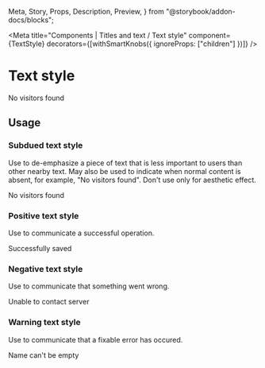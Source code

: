   Meta,
  Story,
  Props,
  Description,
  Preview,
} from "@storybook/addon-docs/blocks";

<Meta
  title="Components | Titles and text / Text style"
  component={TextStyle}
  decorators={[withSmartKnobs({ ignoreProps: ["children"] })]}
/>

# Text style

<Description of={TextStyle} />

<Preview withToolbar>
  <Story name="Example">
    <TextStyle variation="subdued">No visitors found</TextStyle>
  </Story>
</Preview>

<Props of={TextStyle} />

## Usage

### Subdued text style

Use to de-emphasize a piece of text that is less important to users than other nearby
text. May also be used to indicate when normal content is absent, for example, "No
visitors found". Don't use only for aesthetic effect.

<Preview>
  <Story name="Subdued text style">
    <TextStyle variation="subdued">No visitors found</TextStyle>
  </Story>
</Preview>

### Positive text style

Use to communicate a successful operation.

<Preview>
  <Story name="Positive text style">
    <TextStyle variation="positive">Successfully saved</TextStyle>
  </Story>
</Preview>

### Negative text style

Use to communicate that something went wrong.

<Preview>
  <Story name="Negative text style">
    <TextStyle variation="negative">Unable to contact server</TextStyle>
  </Story>
</Preview>

### Warning text style

Use to communicate that a fixable error has occured.

<Preview>
  <Story name="Warning text style">
    <TextStyle variation="warning">Name can't be empty</TextStyle>
  </Story>
</Preview>
